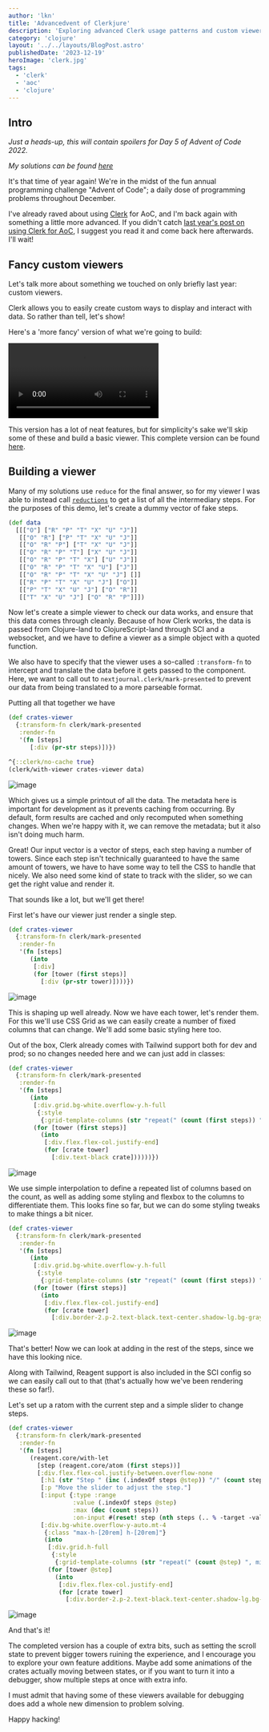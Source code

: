 ```yaml
---
author: 'lkn'
title: 'Advancedvent of Clerkjure'
description: 'Exploring advanced Clerk usage patterns and custom viewers through interactive visualizations of Advent of Code solutions in Clojure'
category: 'clojure'
layout: '../../layouts/BlogPost.astro'
publishedDate: '2023-12-19'
heroImage: 'clerk.jpg'
tags:
  - 'clerk'
  - 'aoc'
  - 'clojure'
---
```



## Intro

_Just a heads-up, this will contain spoilers for Day 5 of Advent of Code 2022._

_My solutions can be found [here](https://elken.github.io/aoc/)_

It's that time of year again! We're in the midst of the fun annual programming challenge "Advent of Code"; a daily dose of programming problems throughout December.

I've already raved about using [Clerk](https://github.com/nextjournal/clerk) for AoC, and I'm back again with something a little more advanced. If you didn't catch [last year's post on using Clerk for AoC](https://www.juxt.pro/blog/using-clerk-for-aoc/), I suggest you read it and come back here afterwards. I'll wait!

## Fancy custom viewers

Let's talk more about something we touched on only briefly last year: custom viewers.

Clerk allows you to easily create custom ways to display and interact with data. So rather than tell, let's show!

Here's a 'more fancy' version of what we're going to build:

<video controls>
  <source src='/videos/advanced_clerk_demo.webm' type='video/webm' />
</video>

This version has a lot of neat features, but for simplicity's sake we'll skip some of these and build a basic viewer. This complete version can be found [here](https://elken.github.io/aoc/src/solutions/2022/day05/#custom-viewer).

## Building a viewer

Many of my solutions use `reduce` for the final answer, so for my viewer I was able to instead call [`reductions`](https://clojuredocs.org/clojure.core/reductions) to get a list of all the intermediary steps. For the purposes of this demo, let's create a dummy vector of fake steps.

```clojure
(def data
  [[["O"] ["R" "P" "T" "X" "U" "J"]]
   [["O" "R"] ["P" "T" "X" "U" "J"]]
   [["O" "R" "P"] ["T" "X" "U" "J"]]
   [["O" "R" "P" "T"] ["X" "U" "J"]]
   [["O" "R" "P" "T" "X"] ["U" "J"]]
   [["O" "R" "P" "T" "X" "U"] ["J"]]
   [["O" "R" "P" "T" "X" "U" "J"] []]
   [["R" "P" "T" "X" "U" "J"] ["O"]]
   [["P" "T" "X" "U" "J"] ["O" "R"]]
   [["T" "X" "U" "J"] ["O" "R" "P"]]])
```

Now let's create a simple viewer to check our data works, and ensure that this data comes through cleanly. Because of how Clerk works, the data is passed from Clojure-land to ClojureScript-land through SCI and a websocket, and we have to define a viewer as a simple object with a quoted function.

We also have to specify that the viewer uses a so-called `:transform-fn` to intercept and translate the data before it gets passed to the component. Here, we want to call out to `nextjournal.clerk/mark-presented` to prevent our data from being translated to a more parseable format.

Putting all that together we have

```clojure
(def crates-viewer
  {:transform-fn clerk/mark-presented
   :render-fn
   '(fn [steps]
      [:div (pr-str steps)])})

^{::clerk/no-cache true}
(clerk/with-viewer crates-viewer data)
```

<Image alt='image' src={demo1} />

Which gives us a simple printout of all the data. The metadata here is important for development as it prevents caching from occurring. By default, form results are cached and only recomputed when something changes. When we're happy with it, we can remove the metadata; but it also isn't doing much harm.

Great! Our input vector is a vector of steps, each step having a number of towers. Since each step isn't technically guaranteed to have the same amount of towers, we have to have some way to tell the CSS to handle that nicely. We also need some kind of state to track with the slider, so we can get the right value and render it.

That sounds like a lot, but we'll get there!

First let's have our viewer just render a single step.

```clojure
(def crates-viewer
  {:transform-fn clerk/mark-presented
   :render-fn
   '(fn [steps]
      (into
       [:div]
       (for [tower (first steps)]
         [:div (pr-str tower)])))})
```

<Image alt='image' src={demo2} />

This is shaping up well already. Now we have each tower, let's render them. For this we'll use CSS Grid as we can easily create a number of fixed columns that can change. We'll add some basic styling here too.

Out of the box, Clerk already comes with Tailwind support both for dev and prod; so no changes needed here and we can just add in classes:

```clojure
(def crates-viewer
  {:transform-fn clerk/mark-presented
   :render-fn
   '(fn [steps]
      (into
       [:div.grid.bg-white.overflow-y.h-full
        {:style
         {:grid-template-columns (str "repeat(" (count (first steps)) ", minmax(0, 1fr))")}}]
       (for [tower (first steps)]
         (into
          [:div.flex.flex-col.justify-end]
          (for [crate tower]
            [:div.text-black crate])))))})
```

<Image alt='image' src={demo3} />

We use simple interpolation to define a repeated list of columns based on the count, as well as adding some styling and flexbox to the columns to differentiate them. This looks fine so far, but we can do some styling tweaks to make things a bit nicer.

```clojure
(def crates-viewer
  {:transform-fn clerk/mark-presented
   :render-fn
   '(fn [steps]
      (into
       [:div.grid.bg-white.overflow-y.h-full
        {:style
         {:grid-template-columns (str "repeat(" (count (first steps)) ", minmax(0, 1fr))")}}]
       (for [tower (first steps)]
         (into
          [:div.flex.flex-col.justify-end]
          (for [crate tower]
            [:div.border-2.p-2.text-black.text-center.shadow-lg.bg-gray-200.border-gray-400 crate])))))})
```

<Image alt='image' src={demo4} />

That's better! Now we can look at adding in the rest of the steps, since we have this looking nice.

Along with Tailwind, Reagent support is also included in the SCI config so we can easily call out to that (that's actually how we've been rendering these so far!).

Let's set up a ratom with the current step and a simple slider to change steps.

```clojure
(def crates-viewer
  {:transform-fn clerk/mark-presented
   :render-fn
   '(fn [steps]
      (reagent.core/with-let
        [step (reagent.core/atom (first steps))]
        [:div.flex.flex-col.justify-between.overflow-none
         [:h1 (str "Step " (inc (.indexOf steps @step)) "/" (count steps))]
         [:p "Move the slider to adjust the step."]
         [:input {:type :range
                  :value (.indexOf steps @step)
                  :max (dec (count steps))
                  :on-input #(reset! step (nth steps (.. % -target -valueAsNumber)))}]
         [:div.bg-white.overflow-y-auto.mt-4
          {:class "max-h-[20rem] h-[20rem]"}
          (into
           [:div.grid.h-full
            {:style
             {:grid-template-columns (str "repeat(" (count @step) ", minmax(0, 1fr))")}}]
           (for [tower @step]
             (into
              [:div.flex.flex-col.justify-end]
              (for [crate tower]
                [:div.border-2.p-2.text-black.text-center.shadow-lg.bg-gray-200.border-gray-400 crate]))))]]))})
```

<Image alt='image' src={demo5} />

And that's it!

The completed version has a couple of extra bits, such as setting the scroll state to prevent bigger towers ruining the experience, and I encourage you to explore your own feature additions. Maybe add some animations of the crates actually moving between states, or if you want to turn it into a debugger, show multiple steps at once with extra info.

I must admit that having some of these viewers available for debugging does add a whole new dimension to problem solving.

Happy hacking!
